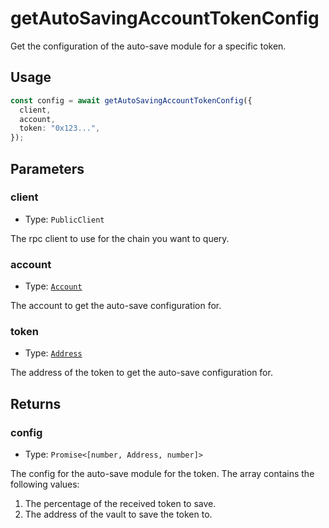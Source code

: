 # getAutoSavingAccountTokenConfig

Get the configuration of the auto-save module for a specific token.

## Usage

```typescript copy
const config = await getAutoSavingAccountTokenConfig({
  client,
  account,
  token: "0x123...",
});
```

## Parameters

### client

- Type: `PublicClient`

The rpc client to use for the chain you want to query.

### account

- Type: [`Account`](/module-sdk/glossary/types#account)

The account to get the auto-save configuration for.

### token

- Type: [`Address`](https://viem.sh/docs/glossary/types#address)

The address of the token to get the auto-save configuration for.

## Returns

### config

- Type: `Promise<[number, Address, number]>`

The config for the auto-save module for the token. The array contains the following values:

1. The percentage of the received token to save.
2. The address of the vault to save the token to.
